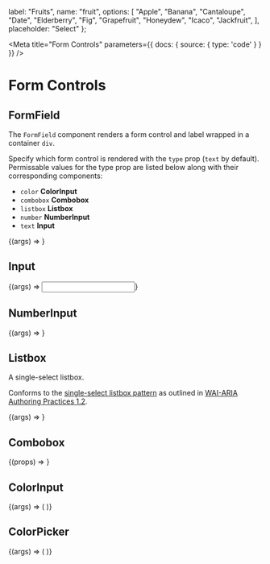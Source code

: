 


  label: "Fruits",
  name: "fruit",
  options: [
    "Apple",
    "Banana",
    "Cantaloupe",
    "Date",
    "Elderberry",
    "Fig",
    "Grapefruit",
    "Honeydew",
    "Icaco",
    "Jackfruit",
  ],
  placeholder: "Select"
};

<Meta
  title="Form Controls"
  parameters={{
    docs: {
      source: {
        type: 'code'
      }
    }
  }}
/>


# Form Controls


## FormField

The `FormField` component renders a form control and label wrapped in a container `div`.

Specify which form control is rendered with the `type` prop (`text` by default). Permissable values for the type prop are listed below along with their corresponding components:

* `color` __ColorInput__
* `combobox` __Combobox__
* `listbox` __Listbox__
* `number` __NumberInput__
* `text` __Input__

<Canvas>
  <Story
    name="FormField"
    argTypes={{
      variant: {
        control: {
          type: "select",
          options: Object.keys(variants.forms.field)
        },
        defaultValue: "default",
      },
      type: {
        control: {
          type: "select",
          options: [
            "color",
            "combobox",
            "listbox",
            "number",
            "text",
          ],
        },
        defaultValue: "text",
      }
    }}
    args={{
      name: "form-field",
      placeholder: "Placeholder",
      label: "Text input",
    }}
  >
    {(args) => <FormField {...args} />}
  </Story>
</Canvas>


## Input

<Canvas>
  <Story
    name="Input"
    argTypes={{
      onChange: {
        control: {
          action: "onChange",
        },
      },
      variant: {
        control: {
          type: "select",
          options: Object.keys(variants.forms.input)
        },
        defaultValue: "default",
      }
    }}
    args={{ 
      name: "input",
      placeholder: "Placeholder",
    }}
  >
    {(args) => <Input {...args} />}
  </Story>
</Canvas>


## NumberInput

<Canvas>
  <Story
    name="NumberInput"
    argTypes={{
      onChange: {
        control: {
          action: "onChange",
        },
      },
      variant: {
        control: {
          type: "select",
          options: Object.keys(variants.forms.input)
        },
        defaultValue: "default",
      }
    }}
    args={{ name: "input" }}
  >
    {(args) => <NumberInput {...args} />}
  </Story>
</Canvas>


## Listbox

A single-select listbox.

Conforms to the [single-select listbox pattern](https://www.w3.org/TR/wai-aria-practices-1.2/#Listbox) as outlined in [WAI-ARIA Authoring Practices 1.2](https://www.w3.org/TR/wai-aria-practices-1.2/).

<Canvas>
  <Story
    name="Listbox"
    argTypes={{
      onChange: { action: "onChange" },
      options: { type: { name: "array" } }
    }}
    args={{
      name: defaults.name,
      options: defaults.options,
      placeholder: defaults.placeholder,
      variant: "default",
    }}
  >
    {(args) => <Listbox {...args} />}
  </Story>
</Canvas>

## Combobox

<Canvas>
  <Story
    name="Combobox"
    argTypes={{
      onChange: { action: "onChange" },
      options: { type: { name: "array" } }
    }}
    args={{
      name: defaults.name,
      options: defaults.options,
      placeholder: defaults.placeholder,
      variant: "default",
    }}
  >
    {(props) => <Combobox {...props} />}
  </Story>
</Canvas>

## ColorInput

<Canvas>
  <Story
    name="ColorInput"
    argTypes={{
      value: {
        control: "color",
        defaultValue: "#ffaa66",
      }
    }}
  >
    {(args) => (
      <ColorInput {...args} />
    )}
  </Story>
</Canvas>


## ColorPicker

<Canvas>
  <Story
    name="ColorPicker"
      argTypes={{
      value: {
        control: "color",
        defaultValue: "#ffaa66",
      }
    }}
  >
    {(args) => (
      <ColorPicker {...args} />
    )}
  </Story>
</Canvas>
